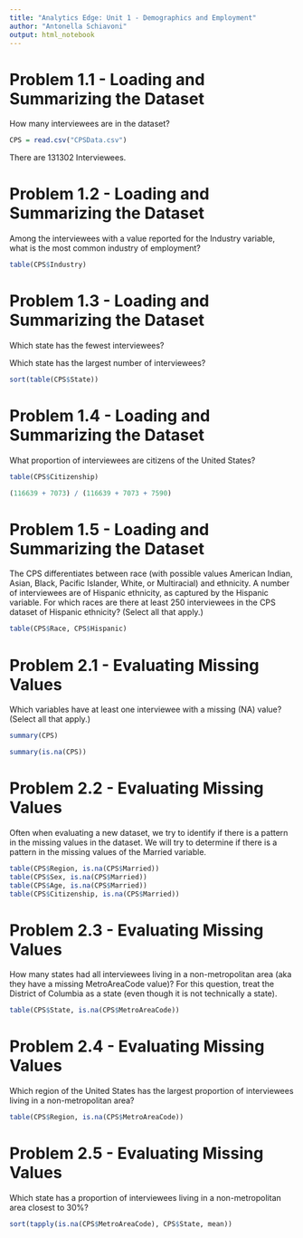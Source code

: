 ```yaml
---
title: "Analytics Edge: Unit 1 - Demographics and Employment"
author: "Antonella Schiavoni"
output: html_notebook
---
```

# Problem 1.1 - Loading and Summarizing the Dataset
How many interviewees are in the dataset?
```r
CPS = read.csv("CPSData.csv")
```
There are 131302 Interviewees.

# Problem 1.2 - Loading and Summarizing the Dataset
Among the interviewees with a value reported for the Industry variable, what is the most common industry of employment?
```r
table(CPS$Industry)
```
# Problem 1.3 - Loading and Summarizing the Dataset
Which state has the fewest interviewees?

Which state has the largest number of interviewees?
```r
sort(table(CPS$State))
```
# Problem 1.4 - Loading and Summarizing the Dataset
What proportion of interviewees are citizens of the United States?
```r
table(CPS$Citizenship)
```

```r
(116639 + 7073) / (116639 + 7073 + 7590)
```
# Problem 1.5 - Loading and Summarizing the Dataset
The CPS differentiates between race (with possible values American Indian, Asian, Black, Pacific Islander, White, or Multiracial) and ethnicity. A number of interviewees are of Hispanic ethnicity, as captured by the Hispanic variable. For which races are there at least 250 interviewees in the CPS dataset of Hispanic ethnicity? (Select all that apply.)

```r
table(CPS$Race, CPS$Hispanic)
```
# Problem 2.1 - Evaluating Missing Values
Which variables have at least one interviewee with a missing (NA) value? (Select all that apply.)
```r
summary(CPS)
```
```r
summary(is.na(CPS))
```
# Problem 2.2 - Evaluating Missing Values
Often when evaluating a new dataset, we try to identify if there is a pattern in the missing values in the dataset. We will try to determine if there is a pattern in the missing values of the Married variable.
```r
table(CPS$Region, is.na(CPS$Married))
table(CPS$Sex, is.na(CPS$Married))
table(CPS$Age, is.na(CPS$Married))
table(CPS$Citizenship, is.na(CPS$Married))
```
# Problem 2.3 - Evaluating Missing Values
How many states had all interviewees living in a non-metropolitan area (aka they have a missing MetroAreaCode value)? For this question, treat the District of Columbia as a state (even though it is not technically a state).
```r
table(CPS$State, is.na(CPS$MetroAreaCode))
```
# Problem 2.4 - Evaluating Missing Values
Which region of the United States has the largest proportion of interviewees living in a non-metropolitan area?
```r
table(CPS$Region, is.na(CPS$MetroAreaCode))
```
# Problem 2.5 - Evaluating Missing Values
Which state has a proportion of interviewees living in a non-metropolitan area closest to 30%?
```r
sort(tapply(is.na(CPS$MetroAreaCode), CPS$State, mean))
```


